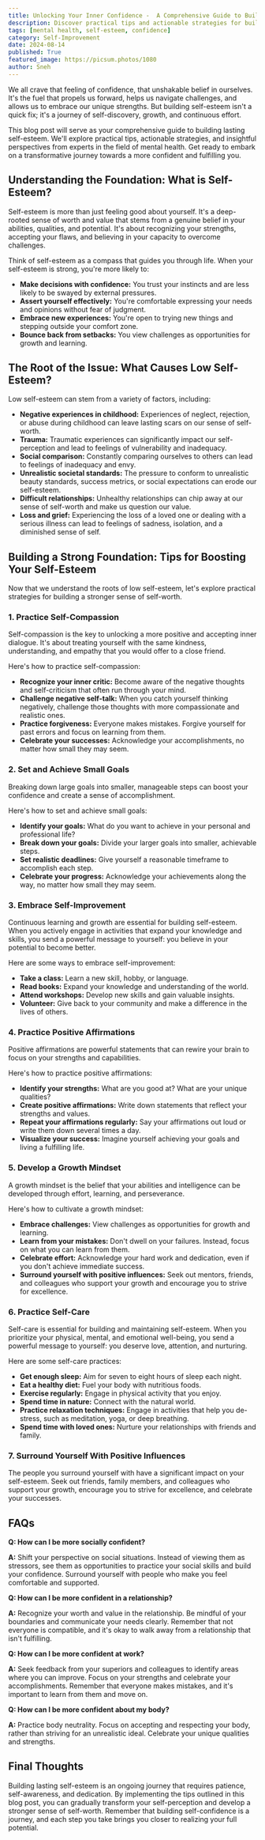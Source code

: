 ```yaml
---
title: Unlocking Your Inner Confidence -  A Comprehensive Guide to Building Lasting Self-Esteem
description: Discover practical tips and actionable strategies for building lasting self-esteem. This comprehensive guide explores expert advice on self-compassion, goal setting, self-improvement, positive affirmations, and more.
tags: [mental health, self-esteem, confidence]
category: Self-Improvement
date: 2024-08-14
published: True
featured_image: https://picsum.photos/1080
author: Sneh
---
```


We all crave that feeling of confidence, that unshakable belief in ourselves. It's the fuel that propels us forward, helps us navigate challenges, and allows us to embrace our unique strengths. But building self-esteem isn't a quick fix; it's a journey of self-discovery, growth, and continuous effort.

This blog post will serve as your comprehensive guide to building lasting self-esteem. We'll explore practical tips, actionable strategies, and insightful perspectives from experts in the field of mental health. Get ready to embark on a transformative journey towards a more confident and fulfilling you.

##  Understanding the Foundation: What is Self-Esteem?

Self-esteem is more than just feeling good about yourself. It's a deep-rooted sense of worth and value that stems from a genuine belief in your abilities, qualities, and potential. It's about recognizing your strengths, accepting your flaws, and believing in your capacity to overcome challenges.

Think of self-esteem as a compass that guides you through life. When your self-esteem is strong, you're more likely to:

* **Make decisions with confidence:** You trust your instincts and are less likely to be swayed by external pressures.
* **Assert yourself effectively:** You're comfortable expressing your needs and opinions without fear of judgment.
* **Embrace new experiences:** You're open to trying new things and stepping outside your comfort zone.
* **Bounce back from setbacks:** You view challenges as opportunities for growth and learning.

##  The Root of the Issue: What Causes Low Self-Esteem?

Low self-esteem can stem from a variety of factors, including:

* **Negative experiences in childhood:**  Experiences of neglect, rejection, or abuse during childhood can leave lasting scars on our sense of self-worth.
* **Trauma:**  Traumatic experiences can significantly impact our self-perception and lead to feelings of vulnerability and inadequacy.
* **Social comparison:**  Constantly comparing ourselves to others can lead to feelings of inadequacy and envy.
* **Unrealistic societal standards:**  The pressure to conform to unrealistic beauty standards, success metrics, or social expectations can erode our self-esteem.
* **Difficult relationships:**  Unhealthy relationships can chip away at our sense of self-worth and make us question our value.
* **Loss and grief:**  Experiencing the loss of a loved one or dealing with a serious illness can lead to feelings of sadness, isolation, and a diminished sense of self.

##  Building a Strong Foundation: Tips for Boosting Your Self-Esteem

Now that we understand the roots of low self-esteem, let's explore practical strategies for building a stronger sense of self-worth.

###  1. Practice Self-Compassion

Self-compassion is the key to unlocking a more positive and accepting inner dialogue. It's about treating yourself with the same kindness, understanding, and empathy that you would offer to a close friend.

Here's how to practice self-compassion:

* **Recognize your inner critic:**  Become aware of the negative thoughts and self-criticism that often run through your mind.
* **Challenge negative self-talk:**  When you catch yourself thinking negatively, challenge those thoughts with more compassionate and realistic ones.
* **Practice forgiveness:**  Everyone makes mistakes. Forgive yourself for past errors and focus on learning from them.
* **Celebrate your successes:**  Acknowledge your accomplishments, no matter how small they may seem.

###  2. Set and Achieve Small Goals

Breaking down large goals into smaller, manageable steps can boost your confidence and create a sense of accomplishment.

Here's how to set and achieve small goals:

* **Identify your goals:**  What do you want to achieve in your personal and professional life?
* **Break down your goals:**  Divide your larger goals into smaller, achievable steps.
* **Set realistic deadlines:**  Give yourself a reasonable timeframe to accomplish each step.
* **Celebrate your progress:**  Acknowledge your achievements along the way, no matter how small they may seem.

###  3. Embrace Self-Improvement

Continuous learning and growth are essential for building self-esteem. When you actively engage in activities that expand your knowledge and skills, you send a powerful message to yourself: you believe in your potential to become better.

Here are some ways to embrace self-improvement:

* **Take a class:**  Learn a new skill, hobby, or language.
* **Read books:**  Expand your knowledge and understanding of the world.
* **Attend workshops:**  Develop new skills and gain valuable insights.
* **Volunteer:**  Give back to your community and make a difference in the lives of others.

###  4. Practice Positive Affirmations

Positive affirmations are powerful statements that can rewire your brain to focus on your strengths and capabilities.

Here's how to practice positive affirmations:

* **Identify your strengths:**  What are you good at? What are your unique qualities?
* **Create positive affirmations:**  Write down statements that reflect your strengths and values.
* **Repeat your affirmations regularly:**  Say your affirmations out loud or write them down several times a day.
* **Visualize your success:**  Imagine yourself achieving your goals and living a fulfilling life.

###  5. Develop a Growth Mindset

A growth mindset is the belief that your abilities and intelligence can be developed through effort, learning, and perseverance.

Here's how to cultivate a growth mindset:

* **Embrace challenges:**  View challenges as opportunities for growth and learning.
* **Learn from your mistakes:**  Don't dwell on your failures. Instead, focus on what you can learn from them.
* **Celebrate effort:**  Acknowledge your hard work and dedication, even if you don't achieve immediate success.
* **Surround yourself with positive influences:**  Seek out mentors, friends, and colleagues who support your growth and encourage you to strive for excellence.

###  6. Practice Self-Care

Self-care is essential for building and maintaining self-esteem. When you prioritize your physical, mental, and emotional well-being, you send a powerful message to yourself: you deserve love, attention, and nurturing.

Here are some self-care practices:

* **Get enough sleep:**  Aim for seven to eight hours of sleep each night.
* **Eat a healthy diet:**  Fuel your body with nutritious foods.
* **Exercise regularly:**  Engage in physical activity that you enjoy.
* **Spend time in nature:**  Connect with the natural world.
* **Practice relaxation techniques:**  Engage in activities that help you de-stress, such as meditation, yoga, or deep breathing.
* **Spend time with loved ones:**  Nurture your relationships with friends and family.

###  7. Surround Yourself With Positive Influences

The people you surround yourself with have a significant impact on your self-esteem. Seek out friends, family members, and colleagues who support your growth, encourage you to strive for excellence, and celebrate your successes.

##  FAQs

**Q: How can I be more socially confident?**

**A:**  Shift your perspective on social situations. Instead of viewing them as stressors, see them as opportunities to practice your social skills and build your confidence. Surround yourself with people who make you feel comfortable and supported.

**Q: How can I be more confident in a relationship?**

**A:**  Recognize your worth and value in the relationship. Be mindful of your boundaries and communicate your needs clearly. Remember that not everyone is compatible, and it's okay to walk away from a relationship that isn't fulfilling.

**Q: How can I be more confident at work?**

**A:**  Seek feedback from your superiors and colleagues to identify areas where you can improve. Focus on your strengths and celebrate your accomplishments. Remember that everyone makes mistakes, and it's important to learn from them and move on.

**Q: How can I be more confident about my body?**

**A:**  Practice body neutrality. Focus on accepting and respecting your body, rather than striving for an unrealistic ideal. Celebrate your unique qualities and strengths.

##  Final Thoughts

Building lasting self-esteem is an ongoing journey that requires patience, self-awareness, and dedication. By implementing the tips outlined in this blog post, you can gradually transform your self-perception and develop a stronger sense of self-worth. Remember that building self-confidence is a journey, and each step you take brings you closer to realizing your full potential.
